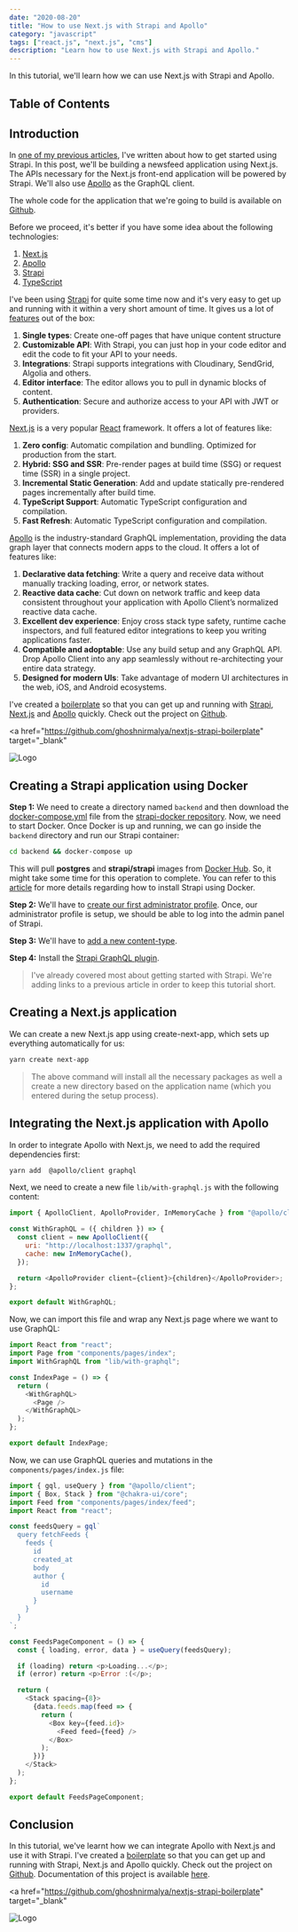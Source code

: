 ```yaml
---
date: "2020-08-20"
title: "How to use Next.js with Strapi and Apollo"
category: "javascript"
tags: ["react.js", "next.js", "cms"]
description: "Learn how to use Next.js with Strapi and Apollo."
---
```


In this tutorial, we'll learn how we can use Next.js with Strapi and Apollo.

## Table of Contents

## Introduction

In [one of my previous articles](/articles/2020-01-01-how-to-automate-the-backend-stuffs-with-open-source-headless-cms-strapi-and-docker), I've written about how to get started using Strapi. In this post, we'll be building a newsfeed application using Next.js. The APIs necessary for the Next.js front-end application will be powered by Strapi. We'll also use [Apollo](https://www.apollographql.com/) as the GraphQL client.

The whole code for the application that we're going to build is available on [Github](https://github.com/ghoshnirmalya/nextjs-strapi-boilerplate).

Before we proceed, it's better if you have some idea about the following technologies:

1. [Next.js](https://nextjs.org/)
2. [Apollo](https://www.apollographql.com/)
3. [Strapi](http://strapi.io/)
4. [TypeScript](https://www.typescriptlang.org/)

I've been using [Strapi](http://strapi.io/) for quite some time now and it's very easy to get up and running with it within a very short amount of time. It gives us a lot of [features](https://strapi.io/features) out of the box:

1. **Single types**: Create one-off pages that have unique content structure
2. **Customizable API**: With Strapi, you can just hop in your code editor and edit the code to fit your API to your needs.
3. **Integrations**: Strapi supports integrations with Cloudinary, SendGrid, Algolia and others.
4. **Editor interface**: The editor allows you to pull in dynamic blocks of content.
5. **Authentication**: Secure and authorize access to your API with JWT or providers.

[Next.js](https://nextjs.org/) is a very popular [React](https://reactjs.org/) framework. It offers a lot of features like:

1. **Zero config**: Automatic compilation and bundling. Optimized for production from the start.
2. **Hybrid: SSG and SSR**: Pre-render pages at build time (SSG) or request time (SSR) in a single project.
3. **Incremental Static Generation**: Add and update statically pre-rendered pages incrementally after build time.
4. **TypeScript Support**: Automatic TypeScript configuration and compilation.
5. **Fast Refresh**: Automatic TypeScript configuration and compilation.

[Apollo](https://www.apollographql.com/) is the industry-standard GraphQL implementation, providing the data graph layer that connects modern apps to the cloud. It offers a lot of features like:

1. **Declarative data fetching**: Write a query and receive data without manually tracking loading, error, or network states.
2. **Reactive data cache**: Cut down on network traffic and keep data consistent throughout your application with Apollo Client’s normalized reactive data cache.
3. **Excellent dev experience**: Enjoy cross stack type safety, runtime cache inspectors, and full featured editor integrations to keep you writing applications faster.
4. **Compatible and adoptable**: Use any build setup and any GraphQL API. Drop Apollo Client into any app seamlessly without re-architecting your entire data strategy.
5. **Designed for modern UIs**: Take advantage of modern UI architectures in the web, iOS, and Android ecosystems.

I've created a [boilerplate](https://github.com/ghoshnirmalya/nextjs-strapi-boilerplate) so that you can get up and running with [Strapi](http://strapi.io/), [Next.js](https://nextjs.org/) and [Apollo](https://www.apollographql.com/) quickly. Check out the project on [Github](https://github.com/ghoshnirmalya/nextjs-strapi-boilerplate).

<a
  href="https://github.com/ghoshnirmalya/nextjs-strapi-boilerplate"
  target="_blank"
>
  <img
    src="https://user-images.githubusercontent.com/6391763/90599044-ca070300-e211-11ea-8b8a-89354dd30bd5.png"
    alt="Logo"
  />
</a>

## Creating a Strapi application using Docker

**Step 1:** We need to create a directory named `backend` and then download the [docker-compose.yml](https://github.com/strapi/strapi-docker/blob/master/examples/postgresql/docker-compose.yml) file from the [strapi-docker repository](https://github.com/strapi/strapi-docker). Now, we need to start Docker. Once Docker is up and running, we can go inside the `backend` directory and run our Strapi container:

```bash
cd backend && docker-compose up
```

This will pull **postgres** and **strapi/strapi** images from [Docker Hub](https://hub.docker.com/). So, it might take some time for this operation to complete. You can refer to this [article](https://nirmalyaghosh.com/articles/2020-01-01-how-to-automate-the-backend-stuffs-with-open-source-headless-cms-strapi-and-docker#installing-strapi) for more details regarding how to install Strapi using Docker.

**Step 2:** We'll have to [create our first administrator profile](https://nirmalyaghosh.com/articles/2020-01-01-how-to-automate-the-backend-stuffs-with-open-source-headless-cms-strapi-and-docker#creating-our-first-administrator-profile). Once, our administrator profile is setup, we should be able to log into the admin panel of Strapi.

**Step 3:** We'll have to [add a new content-type](https://nirmalyaghosh.com/articles/2020-01-01-how-to-automate-the-backend-stuffs-with-open-source-headless-cms-strapi-and-docker#adding-a-new-content-type).

**Step 4:** Install the [Strapi GraphQL plugin](https://strapi.io/documentation/3.0.0-beta.x/plugins/graphql.html).

> I've already covered most about getting started with Strapi. We're adding links to a previous article in order to keep this tutorial short.

## Creating a Next.js application

We can create a new Next.js app using create-next-app, which sets up everything automatically for us:

```bash
yarn create next-app
```

> The above command will install all the necessary packages as well a create a new directory based on the application name (which you entered during the setup process).

## Integrating the Next.js application with Apollo

In order to integrate Apollo with Next.js, we need to add the required dependencies first:

```bash
yarn add  @apollo/client graphql
```

Next, we need to create a new file `lib/with-graphql.js` with the following content:

```js:lib/with-graphql.js
import { ApolloClient, ApolloProvider, InMemoryCache } from "@apollo/client";

const WithGraphQL = ({ children }) => {
  const client = new ApolloClient({
    uri: "http://localhost:1337/graphql",
    cache: new InMemoryCache(),
  });

  return <ApolloProvider client={client}>{children}</ApolloProvider>;
};

export default WithGraphQL;
```

Now, we can import this file and wrap any Next.js page where we want to use GraphQL:

```js:pages/index.js
import React from "react";
import Page from "components/pages/index";
import WithGraphQL from "lib/with-graphql";

const IndexPage = () => {
  return (
    <WithGraphQL>
      <Page />
    </WithGraphQL>
  );
};

export default IndexPage;
```

Now, we can use GraphQL queries and mutations in the `components/pages/index.js` file:

```js:components/pages/index.js
import { gql, useQuery } from "@apollo/client";
import { Box, Stack } from "@chakra-ui/core";
import Feed from "components/pages/index/feed";
import React from "react";

const feedsQuery = gql`
  query fetchFeeds {
    feeds {
      id
      created_at
      body
      author {
        id
        username
      }
    }
  }
`;

const FeedsPageComponent = () => {
  const { loading, error, data } = useQuery(feedsQuery);

  if (loading) return <p>Loading...</p>;
  if (error) return <p>Error :(</p>;

  return (
    <Stack spacing={8}>
      {data.feeds.map(feed => {
        return (
          <Box key={feed.id}>
            <Feed feed={feed} />
          </Box>
        );
      })}
    </Stack>
  );
};

export default FeedsPageComponent;
```

## Conclusion

In this tutorial, we've learnt how we can integrate Apollo with Next.js and use it with Strapi. I've created a [boilerplate](https://github.com/ghoshnirmalya/nextjs-strapi-boilerplate) so that you can get up and running with Strapi, Next.js and Apollo quickly. Check out the project on [Github](https://github.com/ghoshnirmalya/nextjs-strapi-boilerplate). Documentation of this project is available [here](/docs/nextjs-strapi-boilerplate).

<a
  href="https://github.com/ghoshnirmalya/nextjs-strapi-boilerplate"
  target="_blank"
>
  <img
    src="https://user-images.githubusercontent.com/6391763/90599044-ca070300-e211-11ea-8b8a-89354dd30bd5.png"
    alt="Logo"
  />
</a>
